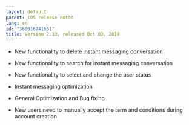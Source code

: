 ```yaml
---
layout: default
parent: iOS release notes
lang: en
id: "360016741651"
title: Version 2.13, released Oct 03, 2018
---
```

*   New functionality to delete instant messaging conversation  
      
    
*   New functionality to search for instant messaging conversation  
      
    
*   New functionality to select and change the user status  
      
    
*   Instant messaging optimization  
      
    
*   General Optimization and Bug fixing  
      
    
*   New users need to manually accept the term and conditions during account creation


